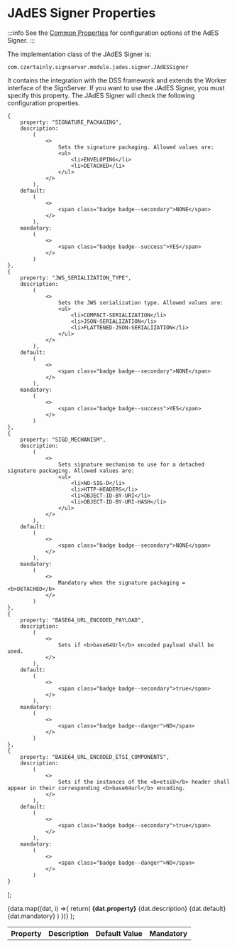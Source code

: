 
# JAdES Signer Properties

:::info
See the [Common Properties](../common-properties/basic-properties) for configuration options of the AdES Signer.
:::

The implementation class of the JAdES Signer is:

```
com.czertainly.signserver.module.jades.signer.JAdESSigner
```

It contains the integration with the DSS framework and extends the Worker interface of the SignServer. If you want to use the JAdES Signer, you must specify this property. The JAdES Signer will check the following configuration properties.

    {
        property: "SIGNATURE_PACKAGING",
        description:
            (
                <>
                    Sets the signature packaging. Allowed values are:
                    <ul>
                        <li>ENVELOPING</li>
                        <li>DETACHED</li>
                    </ul>
                </>
            ),
        default:
            (
                <>
                    <span class="badge badge--secondary">NONE</span>
                </>
            ),
        mandatory:
            (
                <>
                    <span class="badge badge--success">YES</span>
                </>
            )
    },
    {
        property: "JWS_SERIALIZATION_TYPE",
        description:
            (
                <>
                    Sets the JWS serialization type. Allowed values are:
                    <ul>
                        <li>COMPACT-SERIALIZATION</li>
                        <li>JSON-SERIALIZATION</li>
                        <li>FLATTENED-JSON-SERIALIZATION</li>
                    </ul>
                </>
            ),
        default:
            (
                <>
                    <span class="badge badge--secondary">NONE</span>
                </>
            ),
        mandatory:
            (
                <>
                    <span class="badge badge--success">YES</span>
                </>
            )
    },
    {
        property: "SIGD_MECHANISM",
        description:
            (
                <>
                    Sets signature mechanism to use for a detached signature packaging. Allowed values are:
                    <ul>
                        <li>NO-SIG-D</li>
                        <li>HTTP-HEADERS</li>
                        <li>OBJECT-ID-BY-URI</li>
                        <li>OBJECT-ID-BY-URI-HASH</li>
                    </ul>
                </>
            ),
        default:
            (
                <>
                    <span class="badge badge--secondary">NONE</span>
                </>
            ),
        mandatory:
            (
                <>
                    Mandatory when the signature packaging = <b>DETACHED</b>
                </>
            )
    },
    {
        property: "BASE64_URL_ENCODED_PAYLOAD",
        description:
            (
                <>
                    Sets if <b>base64Url</b> encoded payload shall be used.
                </>
            ),
        default:
            (
                <>
                    <span class="badge badge--secondary">true</span>
                </>
            ),
        mandatory:
            (
                <>
                    <span class="badge badge--danger">NO</span>
                </>
            )
    },
    {
        property: "BASE64_URL_ENCODED_ETSI_COMPONENTS",
        description:
            (
                <>
                    Sets if the instances of the <b>etsiU</b> header shall appear in their corresponding <b>base64url</b> encoding.
                </>
            ),
        default:
            (
                <>
                    <span class="badge badge--secondary">true</span>
                </>
            ),
        mandatory:
            (
                <>
                    <span class="badge badge--danger">NO</span>
                </>
            )
    }
];

  <Fragment>
    {data.map((dat, i) =>{
            return(
                <tr key={i}>
                  <td><b>{dat.property}</b></td>
                  <td>{dat.description}</td>
                  <td>{dat.default}</td>
                  <td>{dat.mandatory}</td>
                </tr>)
         })}
  </Fragment>
);

<table>
    <th>Property</th>
    <th>Description</th>
    <th>Default Value</th>
    <th>Mandatory</th>
  <tbody>
    <GenTable data={data}/>
  </tbody>
</table>